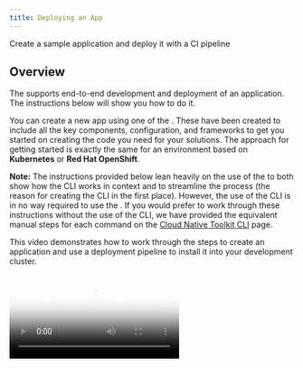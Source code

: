 ```yaml
---
title: Deploying an App
---
```



<PageDescription>

Create a sample application and deploy it with a CI pipeline

</PageDescription>

## Overview

The <Globals name="env" /> supports end-to-end development and deployment of an application. The instructions below
will show you how to do it.

You can create a new app using one of the [<Globals name="templates" />](/codepatterns/overview). These have been 
created to include all the key components, configuration, and frameworks to get you started on creating the code you 
need for your solutions. The approach for getting started is exactly the same for an environment based on 
**Kubernetes** or **Red Hat OpenShift**.

**Note:** The instructions provided below lean heavily on the use of the <Globals name="igccli"/> to both show how the
CLI works in context and to streamline the process (the reason for creating the CLI in the first place). However, the 
use of the CLI is in no way required to use the <Globals name="shortName"/>. If you would prefer to work through these 
instructions without the use of the CLI, we have provided the equivalent manual steps for each command on 
the [Cloud Native Toolkit CLI](/getting-started/cli) page.

This video demonstrates how to work through the steps to create an application and use a deployment pipeline to install
it into your development cluster.

<Video src="/videos/deployapp.m4v" type="video/m4v" poster="/images/poster.png"/>

### Links

<AnchorLinks>
  <AnchorLink to="#1.-log-into-your-development-cluster-from-the-command-line">1. Log into you Development Cluster from the command line</AnchorLink>
  <AnchorLink to="#2.-create-the-development-namespace">2. Create the development namespace</AnchorLink>
  <AnchorLink to="#3.-open-the-developer-dashboard">3. Open the Developer Dashboard</AnchorLink>
  <AnchorLink to="#4.-create-your-app-in-git">4. Create your app in Git</AnchorLink>
  <AnchorLink to="#5.-clone-your-code">5. Clone your code</AnchorLink>
  <AnchorLink to="#6.-run-the-application-locally">6. Run the application locally</AnchorLink>
  <AnchorLink to="#7.-set-the-namespace-context">7. Set the namespace context</AnchorLink>
  <AnchorLink to="#8.-register-the-app-in-a-devops-pipeline">8. Register your pipeline</AnchorLink>
  <AnchorLink to="#9.-view-your-application-pipeline">9. View your application pipeline</AnchorLink>
  <AnchorLink to="#10.-access-the-running-app">10. Access the running app</AnchorLink>
  <AnchorLink to="#11.-locate-the-app-in-the-web-console">11. Locate the app in the Web Console</AnchorLink>
</AnchorLinks>

### 1. Log into your Development Cluster from the command line

1. Make sure you have installed all [Prerequisites](/getting-started/prereqs) before continuing
2. Open a terminal
3. Log in to the development cluster's CLI (Kubernetes or Red Hat OpenShift)

    To do so, navigate to your cluster in the _IBM Cloud console_, click on the **Access** tab, and follow the 
    instructions to log in to the cluster from the command line
    
4. You can test that you're connected to the cluster with the following simple command:

  ```shell script
  kubectl get pods -n tools
  ```

<InlineNotification kind="info">

**Note:** Most all of the remaining steps assume this step has already been performed. If you stop and then come
back later it is a good idea to re-run this step again before proceeding
</InlineNotification>

### 2. Create the development namespace

Before getting started, the development namespace/project needs to be created and prepared for the DevOps pipelines.
This is something that would typically happen once at the beginning of a project as a development team is 
formed and assigned to the cluster.

```shell script
igc sync {DEV_NAMESPACE} --dev
```

<InlineNotification kind="info">

**Note:** Previously when using OpenShift, it was required to run `oc new-project {namespace}` first. That extra
step is no longer required with version 0.5.1 of the CLI or greater.
</InlineNotification>

### 3. Open the Developer Dashboard

The [Developer Dashboard](/getting-started/dashboard) makes it easy for you to navigate to the tools, including a 
section that allows you to select a set of preconfigured [<Globals name="templates" />](/codepatterns/overview) that 
make seeding your development project very easy.

1. Open a browser and make sure you are logged into [Github](https://github.com)
2. Open the dashboard by running the following command:

    ```shell script
    igc dashboard
    ```

### 4. Create your app in Git

<InlineNotification kind="warning">

**Warning:** If you are developing on a shared education cluster, you need to make it easy to identify 
your app. Please suffix the app name with your initials `{app name}-{your initials}` (e.g.
`stockbffnode-mjp`) and use the **Git Organization** for the shared environment.

</InlineNotification>

<InlineNotification kind="warning">

**Warning:** Your browser needs to be logged in to your GitHub account for a template to work. If the link from the 
tile displays the GitHub 404 page, log in and reload the page.

</InlineNotification>


1. From the Developer Dashboard, click on **<Globals name="templates" />** tab

2. Pick one of the templates that is a good architectural fit for your application and the language and framework that 
you prefer to work with.

  Click on a <Globals name="template" /> **Tile** to create your app github repository from the 
    template repository selected. You can also click on the **Git Icon** to browse the source template 
    repository and click on the **Template** to create the template
    
3. Complete the [GitHub create repository from template](https://help.github.com/en/github/creating-cloning-and-archiving-repositories/creating-a-repository-from-a-template) 
process.

  **Owner**: Select a validate GitHub organization that you are authorized to create repositories within or the one you were given for the shared cluster (See warning above)

  **Repository name**: Enter a valid name for you repo, GitHub will help with showing a green tick if it is valid (See warning above)

  **Description**: Describe your app

  Press **Create repository from template**

  ![Template](/images/template.png)

The new repository will be created in your selected organization.

### 5. Clone your code

1. Next, clone it to your local machine.
2. Click on **Clone or download**
3. Copy the clone _SSH link_, and use the `git clone` command to clone it to your developer desktop machine.
    ```shell script
    git clone git@github.com:bwoolf1/stockbffnode.git
    ```
4. Change into the cloned directory
    ```shell script
    cd stockbffnode
    ```

### 6. Run the application locally

Most developers like to run the code natively in local development environment. To do so, follow the instructions 
listed in the **README.md** file to run the code locally. You may be required to install a specific runtime 
like **Java**, **Node**, or **Python**.

### 7. Set the namespace context

Before running these remainder of the instructions commands it is important to set the 
namespace/project context. (**Notes:** The `kubernetes` command will work for both `openshift` 
and `kubernetes`.)

<Tabs>
<Tab label="OpenShift">

```shell script
oc project {DEV_NAMESPACE}
```
</Tab>
<Tab label="Kubernetes">

```shell script
kubectl config set-context --current --namespace={DEV_NAMESPACE}
```
</Tab>
</Tabs>

### 8. Register the App in a DevOps Pipeline

Up to this point you have the code in a GitHub repository and have cloned it to you local development environment. You 
now need to register the repository with the continuous integration pipeline. The <Globals name="env" /> supports both 
[Tekton](/guides/continuous-integration-tekton) and [Jenkins](/guides/continuous-integration) for continuous 
integration.

<InlineNotification kind="info">

The pipeline command give an option for both `Jenkins` and `Tekton`. For more information about working with the 
different build engines, please see [Continuous Integration with Jenkins Guide](/guides/continuous-integration) and
[Continuous Integration with Tekton Guide](/guides/continuous-integration-tekton)

</InlineNotification>

1. Start the process to create a pipeline

    ```shell script
    igc pipeline
    ```

2. The first time a pipeline is registered in the namespace, the CLI will ask for a username and 
**Personal Access Token** for the Git repository that will be stored in a secret named `git-credentials`. It will
also ask for the branch that should be used for the pipeline. 

  **Username**: Enter your GitHub user id
  
  **Personal Access Token**: Paste your GitHub personal access token
  
  **Branch**: Press enter for the default git branch or type in another branch you want to register

3. When registering a `Tekton` pipeline, you will also be prompted to select which pipeline you want to use for your 
application

4. When registering a `Jenkins` pipeline, the CLI will also set up a webhook with the git host

    **Note:** if the webhook registration step fails it is likely because the Git credentials are incorrect or do
    not have enough permission in the repository

The pipeline will be registered in your development cluster.

### 9. View your application pipeline

The steps to view your registered pipeline will vary based on type of pipeline (`Jenkins` or `Tekton`) and container
platform version (`IKS`, `OCP 3.11`, or `OCP 4.3`).

<Accordion>
<AccordionItem title="Jenkins">

<Tabs>
<Tab label="OpenShift 4.3">

1. Open the OpenShift Web Console from the Developer Cluster instance

    ![OpenShift](src/pages/getting-started-day-1/deploy-app/images/openshiftconsole.png)

2. From the left-hand menu, select `Builds` -> `Build Configs`

3. Select your project from the drop-down menu at the top

4. The registered pipeline should appear in the list

</Tab>
<Tab label="OpenShift 3.11">

1. Open the OpenShift Web Console from the Developer Cluster instance

    ![OpenShift](src/pages/getting-started-day-1/deploy-app/images/openshiftconsole.png)

2. From the top menu, switch to the **Application Console**
 Select _dev_ project/namespace or you personal namespace that was used for
 the application pipeine registration
3. In the left menu, select *Builds* -> *Pipelines*

You will see your application dev ops pipeline now starting to build and once completed will look like 
the image below.

![OpenShift](src/pages/getting-started-day-1/deploy-app/images/ospipeline.png)

</Tab>
<Tab label="Kubernetes">

1. Run the command `igc dashboard` in your terminal to open your [<Globals name="dashboard" />](/getting-started/dashboard)
2. Select the Jenkins tool to open the Jenkins dashboard
3. Run the command `igc credentials` in your terminal to get the list of logins for the tools
4. Use the Jenkins userid and password to log into the Jenkins dashboard

Wait for the pipeline stages to start building. Once the stages have completed, you will see a view similar to the one below.

![Jenkins Pipeline](src/pages/getting-started-day-1/deploy-app/images/pipeline.png)

</Tab>
</Tabs>

</AccordionItem>
<AccordionItem title="Tekton">

<Tabs>
<Tab label="OpenShift 4.3">

1. Open the OpenShift Web Console from the Developer Cluster instance

    ![OpenShift](src/pages/getting-started-day-1/deploy-app/images/openshiftconsole.png)

2. From menu on the left switch to the **Developer** mode

3. Select _dev_ projectthat was used for the application pipeline registration
 
4. In the left menu, select *Pipelines*

You will see your application dev ops pipeline now starting to build and once completed will look like the image below.

![OpenShift](src/pages/getting-started-day-1/deploy-app/images/tektonpipeline.png)

</Tab>
<Tab label="Kubernetes or OpenShift 3.11">

1. Open the Developer Dashboard

    ```shell script
    igc dashboard
    ```
  
2. Select the `Tekton` tile to launch the Tekton UI

3. Select your development project

</Tab>
</Tabs>

</AccordionItem>
</Accordion>

### 10. Access the running app

Once the pipeline has completed successfully, the app will be deployed into the namespace used when 
registering the pipeline. To validate the app is running follow these steps:

**Note:** Be sure the namespace context is set correctly before running the following commands -
[set the manspace context](#7.-set-the-namespace-context)

1. Retrieve the app ingress endpoint using commands below in your terminal.

    ```bash
    igc endpoints 
    ```
  
2. From the endpoints listed, select the URL for the repo that was just deployed and press **Enter** to 
open that URL in a web browser and validate the application is working as expected

### 11. Locate the app in the web console

The build pipeline is configured to build the source code from the Git repository into a container image. This
image is stored in the [Image Registry](/guides/image-registry). After that the image is deployed into the 
same namespace/project within development cluster where the pipeline ran and validated for its health. The steps 
below will walk through locating the installed application within the Web Console.

<Tabs>
<Tab label="OpenShift 4.3">

1. Open the **OpenShift web console**
2. Change to the **Developer** view
3. Click on **Topology** menu
4. Click on your application deployment in the topology view
5. Click on on the **Overview** tab
6. Increase the number of running pods
7. Click **Resource** tab and then on the pod **View Logs** link
8. You can see the running state of your application

![Pods on OpenShift](src/pages/getting-started-day-1/deploy-app/images/topology.png)

</Tab>
<Tab label="OpenShift 3.11">

1. Open the **OpenShift web console**
2. Change to the **Application Console**
3. Select you project either `dev` or the namespace you used to deploy your app
4. Click on **Deployments**
5. You should see the deployment of your application
6. Click on your application, and the corresponding deployment number
7. Try increasing the number of pods to see new instances being provisioned
8. Click on one of the `pod` instances
9. Click on **Logs**
10. You can see the running state of your application
11. Navigate around the console to understand where your deployment, service and pods are running

![Pods on OpenShift](src/pages/getting-started-day-1/deploy-app/images/podsos.png)

</Tab>

<Tab label="Kubernetes">

1. Open the **Kubernetes Dashboard**
2. Change to the namespace from `default` to either `dev` or the namespace you used to deploy your app
3. Click on **Deployments**
4. You should see the deployment of your application
5. Click on your application , and the corresponding **Replica Set**
6. Try scaling the application, click on **Scale** in the header, change number of pods to 2 and click **OK**
7. Click on one of the `pod` instances
8. Click on **Logs**
9. You can see the running state of your application
10. Navigate around the console to understand where your deployment, service and pods are running

![Pods on IKS](src/pages/getting-started-day-1/deploy-app/images/podsiks.png)

</Tab>
</Tabs>

<InlineNotification kind="success">

**Success:** You should now have your application running inside your development cluster.

</InlineNotification>

Having reached this point, we recommend you repeat the process a few more times using different code 
pattern templates and explore the environment to get familiar with it. For more information about the 
tools used by the pipeline, check out the [Guides](/guides/overview)

This completes the deployment of your app. The next step is to prepare for Continuous Delivery, Code 
Analysis, and Artifact Management.

